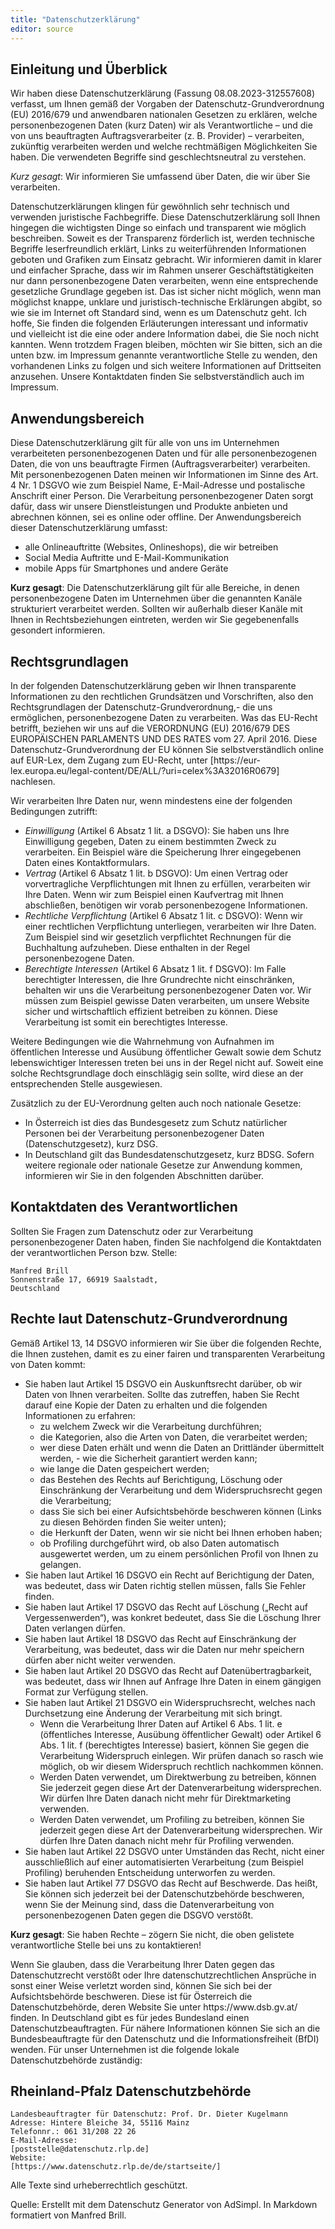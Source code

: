 ```yaml
---
title: "Datenschutzerklärung"
editor: source
---
```


## Einleitung und Überblick
Wir haben diese Datenschutzerklärung (Fassung 08.08.2023-312557608) verfasst, um Ihnen gemäß der Vorgaben der Datenschutz-Grundverordnung (EU) 2016/679 und anwendbaren nationalen Gesetzen zu erklären, welche personenbezogenen Daten (kurz Daten) wir als Verantwortliche – und die von uns beauftragten Auftragsverarbeiter (z. B. Provider) – verarbeiten, zukünftig verarbeiten werden und welche rechtmäßigen Möglichkeiten Sie haben. Die verwendeten Begriffe sind geschlechtsneutral zu verstehen.

*Kurz gesagt*: Wir informieren Sie umfassend über Daten, die wir über Sie verarbeiten.

Datenschutzerklärungen klingen für gewöhnlich sehr technisch und verwenden juristische Fachbegriffe. Diese Datenschutzerklärung soll Ihnen hingegen die wichtigsten Dinge so einfach und transparent wie möglich beschreiben. Soweit es der Transparenz förderlich ist, werden technische Begriffe leserfreundlich erklärt, Links zu weiterführenden Informationen geboten und Grafiken zum Einsatz gebracht. Wir informieren damit in klarer und einfacher Sprache, dass wir im Rahmen unserer Geschäftstätigkeiten nur dann personenbezogene Daten verarbeiten, wenn eine entsprechende gesetzliche Grundlage gegeben ist. Das ist sicher nicht möglich, wenn man möglichst knappe, unklare und juristisch-technische Erklärungen abgibt, so wie sie im Internet oft Standard sind, wenn es um Datenschutz geht. Ich hoffe, Sie finden die folgenden Erläuterungen interessant und informativ und vielleicht ist die eine oder andere Information dabei, die Sie noch nicht kannten.
Wenn trotzdem Fragen bleiben, möchten wir Sie bitten, sich an die unten bzw. im Impressum genannte verantwortliche Stelle zu wenden, den vorhandenen Links zu folgen und sich weitere Informationen auf Drittseiten anzusehen. Unsere Kontaktdaten finden Sie selbstverständlich auch im Impressum.

## Anwendungsbereich
Diese Datenschutzerklärung gilt für alle von uns im Unternehmen verarbeiteten personenbezogenen Daten und für alle personenbezogenen Daten, die von uns beauftragte Firmen (Auftragsverarbeiter) verarbeiten. Mit personenbezogenen Daten meinen wir Informationen im Sinne des Art. 4 Nr. 1 DSGVO wie zum Beispiel Name, E-Mail-Adresse und postalische Anschrift einer Person. Die Verarbeitung personenbezogener Daten sorgt dafür, dass wir unsere Dienstleistungen und Produkte anbieten und abrechnen können, sei es online oder offline. Der Anwendungsbereich dieser Datenschutzerklärung umfasst:

- alle Onlineauftritte (Websites, Onlineshops), die wir betreiben
- Social Media Auftritte und E-Mail-Kommunikation
- mobile Apps für Smartphones und andere Geräte

**Kurz gesagt**: Die Datenschutzerklärung gilt für alle Bereiche, in denen personenbezogene Daten im Unternehmen über die genannten Kanäle strukturiert verarbeitet werden. Sollten wir außerhalb dieser Kanäle mit Ihnen in Rechtsbeziehungen eintreten, werden wir Sie gegebenenfalls gesondert informieren.

## Rechtsgrundlagen
In der folgenden Datenschutzerklärung geben wir Ihnen transparente Informationen zu den rechtlichen Grundsätzen und Vorschriften, also den Rechtsgrundlagen der Datenschutz-Grundverordnung,-  die uns ermöglichen, personenbezogene Daten zu verarbeiten.
Was das EU-Recht betrifft, beziehen wir uns auf die VERORDNUNG (EU) 2016/679 DES EUROPÄISCHEN PARLAMENTS UND DES RATES vom 27. April 2016. Diese Datenschutz-Grundverordnung der EU können Sie selbstverständlich online auf EUR-Lex, dem Zugang zum EU-Recht, unter [https://eur-lex.europa.eu/legal-content/DE/ALL/?uri=celex%3A32016R0679] nachlesen.

Wir verarbeiten Ihre Daten nur, wenn mindestens eine der folgenden Bedingungen zutrifft:

- *Einwilligung* (Artikel 6 Absatz 1 lit. a DSGVO): Sie haben uns Ihre Einwilligung gegeben, Daten zu einem bestimmten Zweck zu verarbeiten. Ein Beispiel wäre die Speicherung Ihrer eingegebenen Daten eines Kontaktformulars.
- *Vertrag* (Artikel 6 Absatz 1 lit. b DSGVO): Um einen Vertrag oder vorvertragliche Verpflichtungen mit Ihnen zu erfüllen, verarbeiten wir Ihre Daten. Wenn wir zum Beispiel einen Kaufvertrag mit Ihnen abschließen, benötigen wir vorab personenbezogene Informationen.
- *Rechtliche Verpflichtung* (Artikel 6 Absatz 1 lit. c DSGVO): Wenn wir einer rechtlichen Verpflichtung unterliegen, verarbeiten wir Ihre Daten. Zum Beispiel sind wir gesetzlich verpflichtet Rechnungen für die Buchhaltung aufzuheben. Diese enthalten in der Regel personenbezogene Daten.
- *Berechtigte Interessen* (Artikel 6 Absatz 1 lit. f DSGVO): Im Falle berechtigter Interessen, die Ihre Grundrechte nicht einschränken, behalten wir uns die Verarbeitung personenbezogener Daten vor. Wir müssen zum Beispiel gewisse Daten verarbeiten, um unsere Website sicher und wirtschaftlich effizient betreiben zu können. Diese Verarbeitung ist somit ein berechtigtes Interesse.

Weitere Bedingungen wie die Wahrnehmung von Aufnahmen im öffentlichen Interesse und Ausübung öffentlicher Gewalt sowie dem Schutz lebenswichtiger Interessen treten bei uns in der Regel nicht auf. Soweit eine solche Rechtsgrundlage doch einschlägig sein sollte, wird diese an der entsprechenden Stelle ausgewiesen.

Zusätzlich zu der EU-Verordnung gelten auch noch nationale Gesetze:

- In Österreich ist dies das Bundesgesetz zum Schutz natürlicher Personen bei der Verarbeitung personenbezogener Daten (Datenschutzgesetz), kurz DSG.
- In Deutschland gilt das Bundesdatenschutzgesetz, kurz BDSG.
Sofern weitere regionale oder nationale Gesetze zur Anwendung kommen, informieren wir Sie in den folgenden Abschnitten darüber.

## Kontaktdaten des Verantwortlichen
Sollten Sie Fragen zum Datenschutz oder zur Verarbeitung personenbezogener Daten haben, finden Sie nachfolgend die Kontaktdaten der verantwortlichen Person bzw. Stelle:

    Manfred Brill
    Sonnenstraße 17, 66919 Saalstadt,
    Deutschland

## Rechte laut Datenschutz-Grundverordnung
Gemäß Artikel 13, 14 DSGVO informieren wir Sie über die folgenden Rechte, die Ihnen zustehen, damit es zu einer fairen und transparenten Verarbeitung von Daten kommt:

- Sie haben laut Artikel 15 DSGVO ein Auskunftsrecht darüber, ob wir Daten von Ihnen verarbeiten. Sollte das zutreffen, haben Sie Recht darauf eine Kopie der Daten zu erhalten und die folgenden Informationen zu erfahren:
  - zu welchem Zweck wir die Verarbeitung durchführen;
  - die Kategorien, also die Arten von Daten, die verarbeitet werden;
  - wer diese Daten erhält und wenn die Daten an Drittländer übermittelt werden,   - wie die Sicherheit garantiert werden kann;
  - wie lange die Daten gespeichert werden;
  - das Bestehen des Rechts auf Berichtigung, Löschung oder Einschränkung der Verarbeitung und dem Widerspruchsrecht gegen die Verarbeitung;
  - dass Sie sich bei einer Aufsichtsbehörde beschweren können (Links zu diesen Behörden finden Sie weiter unten);
  - die Herkunft der Daten, wenn wir sie nicht bei Ihnen erhoben haben;
  - ob Profiling durchgeführt wird, ob also Daten automatisch ausgewertet werden, um zu einem persönlichen Profil von Ihnen zu gelangen.

- Sie haben laut Artikel 16 DSGVO ein Recht auf Berichtigung der Daten, was bedeutet, dass wir Daten richtig stellen müssen, falls Sie Fehler finden.
- Sie haben laut Artikel 17 DSGVO das Recht auf Löschung („Recht auf Vergessenwerden“), was konkret bedeutet, dass Sie die Löschung Ihrer Daten verlangen dürfen.
- Sie haben laut Artikel 18 DSGVO das Recht auf Einschränkung der Verarbeitung, was bedeutet, dass wir die Daten nur mehr speichern dürfen aber nicht weiter verwenden.
- Sie haben laut Artikel 20 DSGVO das Recht auf Datenübertragbarkeit, was bedeutet, dass wir Ihnen auf Anfrage Ihre Daten in einem gängigen Format zur Verfügung stellen.
- Sie haben laut Artikel 21 DSGVO ein Widerspruchsrecht, welches nach Durchsetzung eine Änderung der Verarbeitung mit sich bringt.
  - Wenn die Verarbeitung Ihrer Daten auf Artikel 6 Abs. 1 lit. e (öffentliches Interesse, Ausübung öffentlicher Gewalt) oder Artikel 6 Abs. 1 lit. f (berechtigtes Interesse) basiert, können Sie gegen die Verarbeitung Widerspruch einlegen. Wir prüfen danach so rasch wie möglich, ob wir diesem Widerspruch rechtlich nachkommen können.
  - Werden Daten verwendet, um Direktwerbung zu betreiben, können Sie jederzeit gegen diese Art der Datenverarbeitung widersprechen. Wir dürfen Ihre Daten danach nicht mehr für Direktmarketing verwenden.
  - Werden Daten verwendet, um Profiling zu betreiben, können Sie jederzeit gegen diese Art der Datenverarbeitung widersprechen. Wir dürfen Ihre Daten danach nicht mehr für Profiling verwenden.
- Sie haben laut Artikel 22 DSGVO unter Umständen das Recht, nicht einer ausschließlich auf einer automatisierten Verarbeitung (zum Beispiel Profiling) beruhenden Entscheidung unterworfen zu werden.
- Sie haben laut Artikel 77 DSGVO das Recht auf Beschwerde. Das heißt, Sie können sich jederzeit bei der Datenschutzbehörde beschweren, wenn Sie der Meinung sind, dass die Datenverarbeitung von personenbezogenen Daten gegen die DSGVO verstößt.

**Kurz gesagt**: Sie haben Rechte – zögern Sie nicht, die oben gelistete verantwortliche Stelle bei uns zu kontaktieren!

Wenn Sie glauben, dass die Verarbeitung Ihrer Daten gegen das Datenschutzrecht verstößt oder Ihre datenschutzrechtlichen Ansprüche in sonst einer Weise verletzt worden sind, können Sie sich bei der Aufsichtsbehörde beschweren. Diese ist für Österreich die Datenschutzbehörde, deren Website Sie unter https://www.dsb.gv.at/ finden. In Deutschland gibt es für jedes Bundesland einen Datenschutzbeauftragten. Für nähere Informationen können Sie sich an die Bundesbeauftragte für den Datenschutz und die Informationsfreiheit (BfDI) wenden. Für unser Unternehmen ist die folgende lokale Datenschutzbehörde zuständig:

## Rheinland-Pfalz Datenschutzbehörde

    Landesbeauftragter für Datenschutz: Prof. Dr. Dieter Kugelmann
    Adresse: Hintere Bleiche 34, 55116 Mainz
    Telefonnr.: 061 31/208 22 26
    E-Mail-Adresse: 
    [poststelle@datenschutz.rlp.de]
    Website: 
    [https://www.datenschutz.rlp.de/de/startseite/]

Alle Texte sind urheberrechtlich geschützt.

Quelle: Erstellt mit dem Datenschutz Generator von AdSimpl. In Markdown formatiert
von Manfred Brill.


